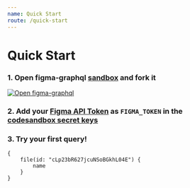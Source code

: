 ```yaml
---
name: Quick Start
route: /quick-start
---
```


# Quick Start

### 1. Open figma-graphql [sandbox][codesandbox] and fork it

[![Open figma-graphql][codesandbox-badge]][codesandbox]

### 2. Add your [Figma API Token](https://www.figma.com/developers/docs#access-tokens) as `FIGMA_TOKEN` in the [codesandbox secret keys](https://codesandbox.io/docs/secrets)

### 3. Try your first query!

```gql
{
    file(id: "cLp23bR627jcuNSoBGkhL04E") {
        name
    }
}
```

[codesandbox-badge]: https://codesandbox.io/static/img/play-codesandbox.svg
[codesandbox]: https://codesandbox.io/s/github/braposo/figma-graphql/